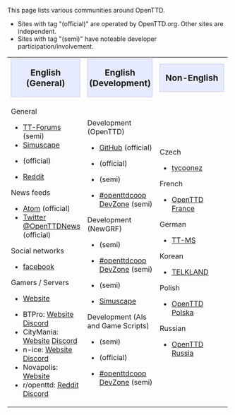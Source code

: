 This page lists various communities around OpenTTD.
* Sites with tag "(official)" are operated by OpenTTD.org. Other sites are independent.
* Sites with tag "(semi)" have noteable developer participation/involvement.

{| cellspacing="3" class="mainpagetable" align="left" style="border:0; padding: 3px"
|- valign="top" style="background-color: #f1f2fe"
|width="33%"|<div style="text-align:center; font-size:1.2em; background-color: #E7EBFF; border: 1px solid #c7c8fe">'''English (General)'''</div>
|width="33%"|<div style="text-align:center; font-size:1.2em; background-color: #E7EBFF; border: 1px solid #c7c8fe">'''English (Development)'''</div>
|width="33%"|<div style="text-align:center; font-size:1.2em; background-color: #E7EBFF; border: 1px solid #c7c8fe">'''Non-English'''</div>
|-
|General
* [https://www.tt-forums.net TT-Forums] (semi)
* [http://www.simuscape.net Simuscape]
* {{en/OFTC|openttd}} (official)
* [https://www.reddit.com/r/openttd Reddit]

News feeds
* [https://www.openttd.org/feed.xml Atom] (official)
* [https://twitter.com/OpenTTDnews Twitter @OpenTTDNews] (official)

Social networks
* [https://www.facebook.com/pages/OpenTTD/13607694555 facebook]

Gamers / Servers
* {{en/OFTC|openttdcoop}} [https://www.openttdcoop.org Website]
* BTPro: [http://www.btpro.nl Website] [https://discord.gg/6WCmKP Discord]
* CityMania: [http://www.citymania.org/ Website] [https://discord.com/invite/Nrdcd2y Discord]
* n-ice: [http://www.n-ice.org/openttd/ Website] [https://discord.gg/HRVrnY4 Discord]
* Novapolis: [http://www.novapolis.net/ Website]
* r/openttd: [https://www.reddit.com/r/openttd Reddit] [https://discordapp.com/invite/0nQXSRX64lIL1zk4 Discord]

|Development (OpenTTD)
* [https://github.com/OpenTTD/OpenTTD GitHub] (official)
* {{en/OFTC|openttd}} (official)
* {{en/Forum|TT-Forums|forum=33}} (semi)
* [https://dev.openttdcoop.org #openttdcoop DevZone] (semi)

Development (NewGRF)
* {{en/Forum|TT-Forums|forum=66}} (semi)
* [https://dev.openttdcoop.org #openttdcoop DevZone] (semi)
* {{en/OFTC|openttdcoop.devzone}} (semi)
* [http://www.simuscape.net Simuscape]

Development (AIs and Game Scripts)
* {{en/Forum|TT-Forums|forum=65}} (semi)
* {{en/OFTC|openttd}} (official)
* [https://dev.openttdcoop.org #openttdcoop DevZone] (semi)
|Czech
* [http://tycoonez.com tycoonez]

French
* [http://www.openttd.fr OpenTTD France]

German
* [http://www.tt-ms.de TT-MS]

Korean
* [http://telk.kr TELKLAND]

Polish
* [http://openttd-polska.pl OpenTTD Polska]

Russian
*[http://open.ttdrussia.net/ OpenTTD Russia]
|}
